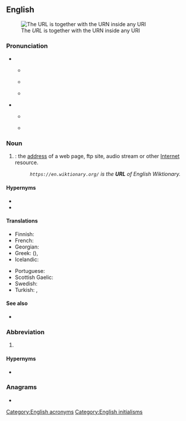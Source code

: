 ==English==
[[Image:URI Euler Diagram no lone URIs.svg|thumb|The ''URL'' is together with the URN inside any URI]]

===Pronunciation===
* {{q|acronym}}
** {{a|RP|Australia}} {{IPA|/ɜːl/|lang=en}}
** {{a|GA}} {{IPA|/ɝl/|lang=en}}
** {{rhymes|ɜː(r)l|lang=en}}
**: {{homophones|en|earl}}
* {{q|initialism}}
** {{a|RP|Australia|etc.}} {{IPA|/ˈjuːˌɑːˌɹɛl/|lang=en}}
** {{a|GA|Canada}} {{IPA|/ˈjuˌɑɹˌɛl/|lang=en}}

===Noun===
{{en-noun}}

# {{acronym of|Uniform Resource Locator|lang=en|dot=}}: the [[address]] of a web page, ftp site, audio stream or other [[Internet]] resource.
#: ''<code><nowiki>https://en.wiktionary.org/</nowiki></code> is the '''URL''' of English Wiktionary.''

====Hypernyms====
* {{l|en|IRI}}
* {{l|en|URI}}

====Translations====
{{trans-top|URL}}
* Finnish: {{t|fi|web-osoite}}
* French: {{t+|fr|URL|m|f}}
* Georgian: {{t|ka|საინფორმაციო რესურსის მაჩვენებელი|sc=Geor}}
* Greek: {{t|el|ΟΕΠ}} ({{t|el|ομοιόμορφος εντοπιστής πόρων}}), {{t|el|ιστοδιεύθυνση|f}}
* Icelandic: {{t|is|vefslóð}}
{{trans-mid}}
* Portuguese: {{t+|pt|endereço}}
* Scottish Gaelic: {{t|gd|seòladh-lìn|m}}
* Swedish: {{t+|sv|URL|c}}
* Turkish: {{t+|tr|BKB}}, {{t+|tr|URL}}
{{trans-bottom}}

====See also====
* {{pedialite}}

===Abbreviation===
{{en-abbr}}

# {{lb|en|US|military|nautical}} {{abbreviation of|[[unrestricted]] [[line]] [[officer]]|lang=en}}

====Hypernyms====
* {{l|en|line officer}}

===Anagrams===
* {{anagrams|en|lur}}

[[Category:English acronyms]]
[[Category:English initialisms]]